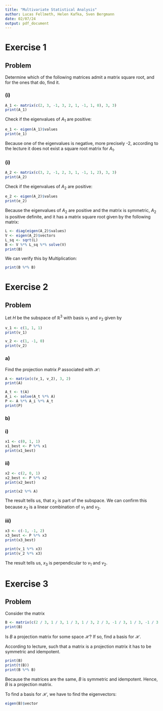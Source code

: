 ```yaml
---
title: "Multivariate Statistical Analysis"
author: Lucas Fellmeth, Helen Kafka, Sven Bergmann
date: 02/07/24
output: pdf_document
---
```


# Exercise 1
## Problem
Determine which of the following matrices admit a matrix square root, and for the ones that do, find it.

### (i)

```r
A_1 <- matrix(c(2, 3, -1, 3, 2, 1, -1, 1, 0), 3, 3)
print(A_1)
```

Check if the eigenvalues of $A_1$ are positive:

```r
e_1 <- eigen(A_1)$values
print(e_1)
```

Because one of the eigenvalues is negative, more precisely -2, according to the lecture it does not exist a square root matrix for $A_1$.

### (i)
```r
A_2 <- matrix(c(3, 2, -1, 2, 3, 1, -1, 1, 2), 3, 3)
print(A_2)
```

Check if the eigenvalues of $A_2$ are positive:

```r
e_2 <- eigen(A_2)$values
print(e_2)
```

Because the eigenvalues of $A_2$ are positive and the matrix is symmetric, $A_2$ is positive definite, and it has a matrix square root given by the following matrix:

```r
L <- diag(eigen(A_2)$values)
V <- eigen(A_2)$vectors
L_sq <- sqrt(L)
B <- V %*% L_sq %*% solve(V)
print(B)
```

We can verify this by Multiplication:

```r
print(B %*% B)
```

# Exercise 2
## Problem
Let $H$ be the subspace of $\mathbb{R}^3$ with basis $v_1$ and $v_2$ given by

```r
v_1 <- c(1, 1, 1)
print(v_1)
```
```r
v_2 <- c(1, -1, 0)
print(v_2)
```

### a)
Find the projection matrix $P$ associated with $\mathcal{H}$:

```r
A <- matrix(c(v_1, v_2), 3, 2)
print(A)
```
```r
A_t <- t(A)
A_i <- solve(A_t %*% A)
P <- A %*% A_i %*% A_t
print(P)
```
### b)

### i)

```r
x1 <- c(0, 1, 1)
x1_best <- P %*% x1
print(x1_best)
```


### ii)
```r
x2 <- c(2, 0, 1)
x2_best <- P %*% x2
print(x2_best)
```
```r
print(x2 %*% A)
```

The result tells us, that $x_2$ is part of the subspace.
We can confirm this because $x_2$ is a linear combination of $v_1$ and $v_2$.


### iii)
```r
x3 <- c(-1, -1, 2)
x3_best <- P %*% x3
print(x3_best)

```
```r
print(v_1 %*% x3)
print(v_2 %*% x3)
```

The result tells us, $x_3$ is perpendicular to $v_1$ and $v_2$.

# Exercise 3
## Problem
Consider the matrix

```r
B <- matrix(c(2 / 3, 1 / 3, 1 / 3, 1 / 3, 2 / 3, -1 / 3, 1 / 3, -1 / 3, 2 / 3), 3, 3)
print(B)
```

Is $B$ a projection matrix for some space $\mathcal{H}$?
If so, find a basis for $\mathcal{H}$.

According to lecture, such that a matrix is a projection matrix it has to be symmetric and idempotent.

```r
print(B)
print(t(B))
print(B %*% B)
```

Because the matrices are the same, $B$ is symmetric and idempotent.
Hence, $B$ is a projection matrix.

To find a basis for $\mathcal{H}$, we have to find the eigenvectors:
```r
eigen(B)$vector
```
